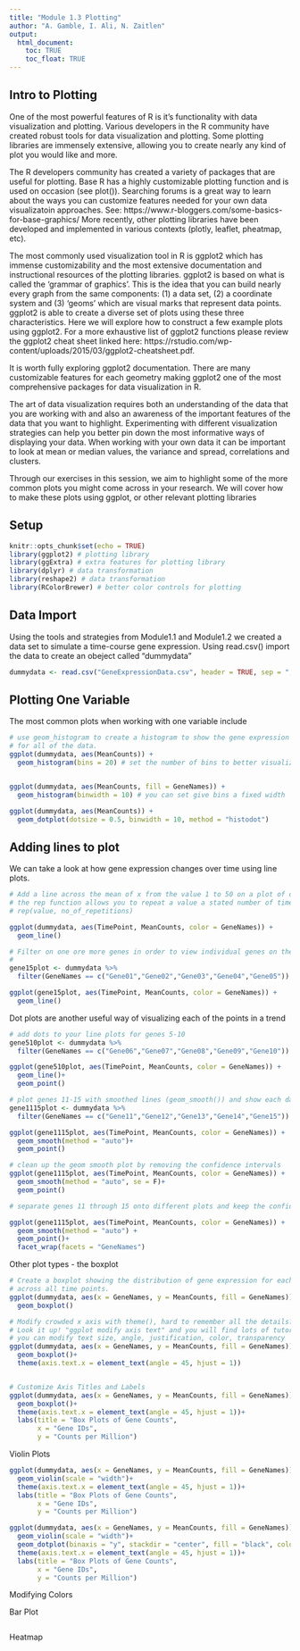 ```yaml
---
title: "Module 1.3 Plotting"
author: "A. Gamble, I. Ali, N. Zaitlen"
output: 
  html_document:
    toc: TRUE
    toc_float: TRUE
---
```


## Intro to Plotting
One of the most powerful features of R is it's functionality with data visualization 
and plotting. Various developers in the R community have created robust tools for data
visualization and plotting. Some plotting libraries are immensely extensive, allowing you
to create nearly any kind of plot you would like and more. 

The R developers community has created a variety of packages that are useful
for plotting. Base R has a highly customizable plotting function and is
used on occasion (see plot()). Searching forums is a great way to learn
about the ways you can customize features needed for your own data visualizatoin
approaches. See: https://www.r-bloggers.com/some-basics-for-base-graphics/
More recently, other plotting libraries have been developed and implemented
in various contexts (plotly, leaflet, pheatmap, etc). 

The most commonly used visualization tool in R is ggplot2 which has immense 
customizability and the most extensive documentation and instructional resources 
of the plotting libraries. ggplot2 is based on what is called the 'grammar of graphics'.
This is the idea that you can build nearly every graph from the same components: 
(1) a data set, (2) a coordinate system and (3) 'geoms' which are visual 
marks that represent data points. ggplot2 is able to create a diverse set 
of plots using these three characteristics. Here we will explore how to 
construct a few example plots using ggplot2. For a more exhaustive list 
of ggplot2 functions please review the ggplot2 cheat sheet linked here: 
https://rstudio.com/wp-content/uploads/2015/03/ggplot2-cheatsheet.pdf. 

It is worth fully exploring ggplot2 documentation. There are many 
customizable features for each geometry making ggplot2 one of the most 
comprehensive packages for data visualization in R. 

The art of data visualization requires both an understanding of the data that
you are working with and also an awareness of the important features of the 
data that you want to highlight. Experimenting with different visualization  
strategies can help you better pin down the most informative ways of displaying 
your data. When working with your own data it can be important to look at mean
or median values, the variance and spread, correlations and clusters.

Through our exercises in this session, we aim to highlight some of the more common
plots you might come across in your research. We will cover how to make these plots
using ggplot, or other relevant plotting libraries

## Setup
```r
knitr::opts_chunk$set(echo = TRUE)
library(ggplot2) # plotting library
library(ggExtra) # extra features for plotting library
library(dplyr) # data transformation
library(reshape2) # data transformation
library(RColorBrewer) # better color controls for plotting
```

## Data Import

Using the tools and strategies from Module1.1 and Module1.2 we created a data set
to simulate a time-course gene expression. Using read.csv() import the data to create
an obeject called "dummydata"

```r

dummydata <- read.csv("GeneExpressionData.csv", header = TRUE, sep = ",")

```

## Plotting One Variable

The most common plots when working with one variable include

```r

# use geom_histogram to create a histogram to show the gene expression counts
# for all of the data.
ggplot(dummydata, aes(MeanCounts)) +
  geom_histogram(bins = 20) # set the number of bins to better visualize the data.


ggplot(dummydata, aes(MeanCounts, fill = GeneNames)) + 
  geom_histogram(binwidth = 10) # you can set give bins a fixed width

```

```r
ggplot(dummydata, aes(MeanCounts)) +
  geom_dotplot(dotsize = 0.5, binwidth = 10, method = "histodot")
```


## Adding lines to plot

We can take a look at how gene expression changes over time using line plots.

```r
# Add a line across the mean of x from the value 1 to 50 on a plot of data x. 
# the rep function allows you to repeat a value a stated number of times
# rep(value, no_of_repetitions)

ggplot(dummydata, aes(TimePoint, MeanCounts, color = GeneNames)) +
  geom_line()

# Filter on one ore more genes in order to view individual genes on the plot
# 
gene15plot <- dummydata %>%
  filter(GeneNames == c("Gene01","Gene02","Gene03","Gene04","Gene05"))

ggplot(gene15plot, aes(TimePoint, MeanCounts, color = GeneNames)) +
  geom_line()

```

Dot plots are another useful way of visualizing each of the points in a trend


```r
# add dots to your line plots for genes 5-10
gene510plot <- dummydata %>%
  filter(GeneNames == c("Gene06","Gene07","Gene08","Gene09","Gene10"))

ggplot(gene510plot, aes(TimePoint, MeanCounts, color = GeneNames)) +
  geom_line()+
  geom_point()

# plot genes 11-15 with smoothed lines (geom_smooth()) and show each data point
gene1115plot <- dummydata %>%
  filter(GeneNames == c("Gene11","Gene12","Gene13","Gene14","Gene15"))

ggplot(gene1115plot, aes(TimePoint, MeanCounts, color = GeneNames)) +
  geom_smooth(method = "auto")+
  geom_point()

# clean up the geom smooth plot by removing the confidence intervals
ggplot(gene1115plot, aes(TimePoint, MeanCounts, color = GeneNames)) +
  geom_smooth(method = "auto", se = F)+
  geom_point()

```


```r
# separate genes 11 through 15 onto different plots and keep the confidence intervals

ggplot(gene1115plot, aes(TimePoint, MeanCounts, color = GeneNames)) +
  geom_smooth(method = "auto") + 
  geom_point()+
  facet_wrap(facets = "GeneNames")
```

Other plot types - the boxplot
```r
# Create a boxplot showing the distribution of gene expression for each gene
# across all time points.
ggplot(dummydata, aes(x = GeneNames, y = MeanCounts, fill = GeneNames))+
  geom_boxplot()

# Modify crowded x axis with theme(), hard to remember all the details?
# Look it up! "ggplot modify axis text" and you will find lots of tutorials
# you can modify text size, angle, justification, color, transparency
ggplot(dummydata, aes(x = GeneNames, y = MeanCounts, fill = GeneNames))+
  geom_boxplot()+
  theme(axis.text.x = element_text(angle = 45, hjust = 1))


# Customize Axis Titles and Labels
ggplot(dummydata, aes(x = GeneNames, y = MeanCounts, fill = GeneNames))+
  geom_boxplot()+
  theme(axis.text.x = element_text(angle = 45, hjust = 1))+
  labs(title = "Box Plots of Gene Counts",
       x = "Gene IDs",
       y = "Counts per Million")

```

Violin Plots
```r
ggplot(dummydata, aes(x = GeneNames, y = MeanCounts, fill = GeneNames))+
  geom_violin(scale = "width")+
  theme(axis.text.x = element_text(angle = 45, hjust = 1))+
  labs(title = "Box Plots of Gene Counts",
       x = "Gene IDs",
       y = "Counts per Million")

ggplot(dummydata, aes(x = GeneNames, y = MeanCounts, fill = GeneNames))+
  geom_violin(scale = "width")+
  geom_dotplot(binaxis = "y", stackdir = "center", fill = "black", color = "white", dotsize = 0.7)+
  theme(axis.text.x = element_text(angle = 45, hjust = 1))+
  labs(title = "Box Plots of Gene Counts",
       x = "Gene IDs",
       y = "Counts per Million")

```

Modifying Colors

Bar Plot
```r

```

Heatmap
```r

```

